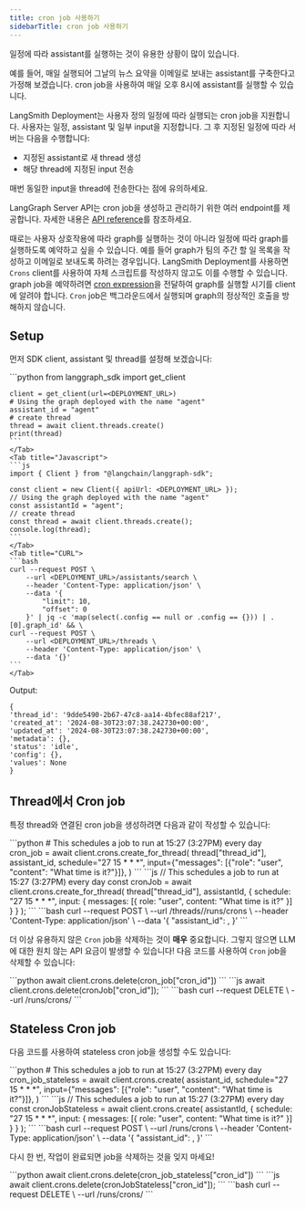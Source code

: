 ```yaml
---
title: cron job 사용하기
sidebarTitle: cron job 사용하기
---
```


일정에 따라 assistant를 실행하는 것이 유용한 상황이 많이 있습니다.

예를 들어, 매일 실행되어 그날의 뉴스 요약을 이메일로 보내는 assistant를 구축한다고 가정해 보겠습니다. cron job을 사용하여 매일 오후 8시에 assistant를 실행할 수 있습니다.

LangSmith Deployment는 사용자 정의 일정에 따라 실행되는 cron job을 지원합니다. 사용자는 일정, assistant 및 일부 input을 지정합니다. 그 후 지정된 일정에 따라 서버는 다음을 수행합니다:

* 지정된 assistant로 새 thread 생성
* 해당 thread에 지정된 input 전송

매번 동일한 input을 thread에 전송한다는 점에 유의하세요.

LangGraph Server API는 cron job을 생성하고 관리하기 위한 여러 endpoint를 제공합니다. 자세한 내용은 [API reference](https://langchain-ai.github.io/langgraph/cloud/reference/api/api_ref/)를 참조하세요.

때로는 사용자 상호작용에 따라 graph를 실행하는 것이 아니라 일정에 따라 graph를 실행하도록 예약하고 싶을 수 있습니다. 예를 들어 graph가 팀의 주간 할 일 목록을 작성하고 이메일로 보내도록 하려는 경우입니다. LangSmith Deployment를 사용하면 `Crons` client를 사용하여 자체 스크립트를 작성하지 않고도 이를 수행할 수 있습니다. graph job을 예약하려면 [cron expression](https://crontab.cronhub.io/)을 전달하여 graph를 실행할 시기를 client에 알려야 합니다. `Cron` job은 백그라운드에서 실행되며 graph의 정상적인 호출을 방해하지 않습니다.

## Setup

먼저 SDK client, assistant 및 thread를 설정해 보겠습니다:

<Tabs>
    <Tab title="Python">
    ```python
    from langgraph_sdk import get_client

    client = get_client(url=<DEPLOYMENT_URL>)
    # Using the graph deployed with the name "agent"
    assistant_id = "agent"
    # create thread
    thread = await client.threads.create()
    print(thread)
    ```
    </Tab>
    <Tab title="Javascript">
    ```js
    import { Client } from "@langchain/langgraph-sdk";

    const client = new Client({ apiUrl: <DEPLOYMENT_URL> });
    // Using the graph deployed with the name "agent"
    const assistantId = "agent";
    // create thread
    const thread = await client.threads.create();
    console.log(thread);
    ```
    </Tab>
    <Tab title="CURL">
    ```bash
    curl --request POST \
        --url <DEPLOYMENT_URL>/assistants/search \
        --header 'Content-Type: application/json' \
        --data '{
            "limit": 10,
            "offset": 0
        }' | jq -c 'map(select(.config == null or .config == {})) | .[0].graph_id' && \
    curl --request POST \
        --url <DEPLOYMENT_URL>/threads \
        --header 'Content-Type: application/json' \
        --data '{}'
    ```
    </Tab>
</Tabs>

Output:

```
{
'thread_id': '9dde5490-2b67-47c8-aa14-4bfec88af217',
'created_at': '2024-08-30T23:07:38.242730+00:00',
'updated_at': '2024-08-30T23:07:38.242730+00:00',
'metadata': {},
'status': 'idle',
'config': {},
'values': None
}
```

## Thread에서 Cron job

특정 thread와 연결된 cron job을 생성하려면 다음과 같이 작성할 수 있습니다:

<Tabs>
    <Tab title="Python">
    ```python
    # This schedules a job to run at 15:27 (3:27PM) every day
    cron_job = await client.crons.create_for_thread(
        thread["thread_id"],
        assistant_id,
        schedule="27 15 * * *",
        input={"messages": [{"role": "user", "content": "What time is it?"}]},
    )
    ```
    </Tab>
    <Tab title="Javascript">
    ```js
    // This schedules a job to run at 15:27 (3:27PM) every day
    const cronJob = await client.crons.create_for_thread(
      thread["thread_id"],
      assistantId,
      {
        schedule: "27 15 * * *",
        input: { messages: [{ role: "user", content: "What time is it?" }] }
      }
    );
    ```
    </Tab>
    <Tab title="CURL">
    ```bash
    curl --request POST \
        --url <DEPLOYMENT_URL>/threads/<THREAD_ID>/runs/crons \
        --header 'Content-Type: application/json' \
        --data '{
            "assistant_id": <ASSISTANT_ID>,
        }'
    ```
    </Tab>
</Tabs>

더 이상 유용하지 않은 `Cron` job을 삭제하는 것이 **매우** 중요합니다. 그렇지 않으면 LLM에 대한 원치 않는 API 요금이 발생할 수 있습니다! 다음 코드를 사용하여 `Cron` job을 삭제할 수 있습니다:

<Tabs>
    <Tab title="Python">
    ```python
    await client.crons.delete(cron_job["cron_id"])
    ```
    </Tab>
    <Tab title="Javascript">
    ```js
    await client.crons.delete(cronJob["cron_id"]);
    ```
    </Tab>
    <Tab title="CURL">
    ```bash
    curl --request DELETE \
        --url <DEPLOYMENT_URL>/runs/crons/<CRON_ID>
    ```
    </Tab>
</Tabs>

## Stateless Cron job

다음 코드를 사용하여 stateless cron job을 생성할 수도 있습니다:

<Tabs>
    <Tab title="Python">
    ```python
    # This schedules a job to run at 15:27 (3:27PM) every day
    cron_job_stateless = await client.crons.create(
        assistant_id,
        schedule="27 15 * * *",
        input={"messages": [{"role": "user", "content": "What time is it?"}]},
    )
    ```
    </Tab>
    <Tab title="Javascript">
    ```js
    // This schedules a job to run at 15:27 (3:27PM) every day
    const cronJobStateless = await client.crons.create(
      assistantId,
      {
        schedule: "27 15 * * *",
        input: { messages: [{ role: "user", content: "What time is it?" }] }
      }
    );
    ```
    </Tab>
    <Tab title="CURL">
    ```bash
    curl --request POST \
        --url <DEPLOYMENT_URL>/runs/crons \
        --header 'Content-Type: application/json' \
        --data '{
            "assistant_id": <ASSISTANT_ID>,
        }'
    ```
    </Tab>
</Tabs>

다시 한 번, 작업이 완료되면 job을 삭제하는 것을 잊지 마세요!

<Tabs>
    <Tab title="Python">
    ```python
    await client.crons.delete(cron_job_stateless["cron_id"])
    ```
    </Tab>
    <Tab title="Javascript">
    ```js
    await client.crons.delete(cronJobStateless["cron_id"]);
    ```
    </Tab>
    <Tab title="CURL">
    ```bash
    curl --request DELETE \
        --url <DEPLOYMENT_URL>/runs/crons/<CRON_ID>
    ```
    </Tab>
</Tabs>